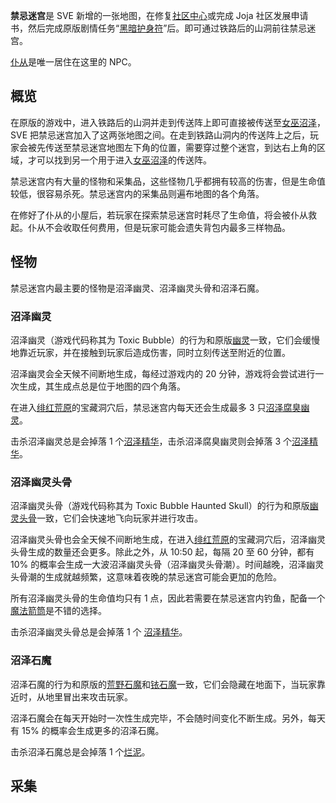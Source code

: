 '''禁忌迷宫'''是 SVE 新增的一张地图，在修复[[社区中心]]或完成 Joja 社区发展申请书，然后完成原版剧情任务“[[任务#Dark Talisman|黑暗护身符]]”后。即可通过铁路后的山洞前往禁忌迷宫。

[[SVE:仆从|仆从]]是唯一居住在这里的 NPC。

==概览==

在原版的游戏中，进入铁路后的山洞并走到传送阵上即可直接被传送至[[女巫沼泽]]，SVE 把禁忌迷宫加入了这两张地图之间。在走到铁路山洞内的传送阵上之后，玩家会被先传送至禁忌迷宫地图左下角的位置，需要穿过整个迷宫，到达右上角的区域，才可以找到另一个用于进入[[女巫沼泽]]的传送阵。

禁忌迷宫内有大量的怪物和采集品，这些怪物几乎都拥有较高的伤害，但是生命值较低，很容易杀死。禁忌迷宫内的采集品则遍布地图的各个角落。

在修好了仆从的小屋后，若玩家在探索禁忌迷宫时耗尽了生命值，将会被仆从救起。仆从不会收取任何费用，但是玩家可能会遗失背包内最多三样物品。

==怪物==

禁忌迷宫内最主要的怪物是沼泽幽灵、沼泽幽灵头骨和沼泽石魔。

===沼泽幽灵===

沼泽幽灵（游戏代码称其为 Toxic Bubble）的行为和原版[[幽灵]]一致，它们会缓慢地靠近玩家，并在接触到玩家后造成伤害，同时立刻传送至附近的位置。

沼泽幽灵会全天候不间断地生成，每经过游戏内的 20 分钟，游戏将会尝试进行一次生成，其生成点总是位于地图的四个角落。

在进入[[SVE:绯红荒原|绯红荒原]]的宝藏洞穴后，禁忌迷宫内每天还会生成最多 3 只[[腐臭幽灵|沼泽腐臭幽灵]]。

击杀沼泽幽灵总是会掉落 1 个[[SVE:沼泽精华|沼泽精华]]，击杀沼泽腐臭幽灵则会掉落 3 个[[SVE:沼泽精华|沼泽精华]]。

===沼泽幽灵头骨===

沼泽幽灵头骨（游戏代码称其为 Toxic Bubble Haunted Skull）的行为和原版[[幽灵头骨]]一致，它们会快速地飞向玩家并进行攻击。

沼泽幽灵头骨也会全天候不间断地生成，在进入[[SVE:绯红荒原|绯红荒原]]的宝藏洞穴后，沼泽幽灵头骨生成的数量还会更多。除此之外，从 10:50 起，每隔 20 至 60 分钟，都有 10% 的概率会生成一大波沼泽幽灵头骨（沼泽幽灵头骨潮）。时间越晚，沼泽幽灵头骨潮的生成就越频繁，这意味着夜晚的禁忌迷宫可能会更加的危险。

所有沼泽幽灵头骨的生命值均只有 1 点，因此若需要在禁忌迷宫内钓鱼，配备一个[[魔法箭筒]]是不错的选择。

击杀沼泽幽灵头骨总是会掉落 1 个 [[SVE:沼泽精华|沼泽精华]]。

===沼泽石魔===

沼泽石魔的行为和原版的[[荒野石魔]]和[[铱石魔]]一致，它们会隐藏在地面下，当玩家靠近时，从地里冒出来攻击玩家。

沼泽石魔会在每天开始时一次性生成完毕，不会随时间变化不断生成。另外，每天有 15% 的概率会生成更多的沼泽石魔。

击杀沼泽石魔总是会掉落 1 个[[SVE:烂泥|烂泥]]。

==采集==